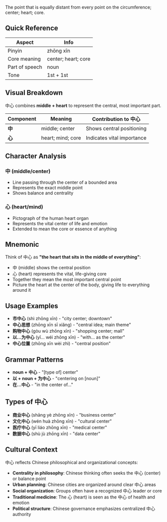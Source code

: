 The point that is equally distant from every point on the circumference; center; heart; core.

## Quick Reference

| Aspect         | Info              |
| -------------- | ----------------- |
| Pinyin         | zhōng xīn         |
| Core meaning   | center; heart; core |
| Part of speech | noun              |
| Tone           | 1st + 1st         |

## Visual Breakdown

中心 combines **middle + heart** to represent the central, most important part.

| Component | Meaning              | Contribution to 中心           |
| --------- | -------------------- | ------------------------------ |
| **中**    | middle; center       | Shows central positioning      |
| **心**    | heart; mind; core    | Indicates vital importance     |

## Character Analysis

### 中 (middle/center)
- Line passing through the center of a bounded area
- Represents the exact middle point
- Shows balance and centrality

### 心 (heart/mind)
- Pictograph of the human heart organ
- Represents the vital center of life and emotion
- Extended to mean the core or essence of anything

## Mnemonic

Think of 中心 as **"the heart that sits in the middle of everything"**:
- 中 (middle) shows the central position
- 心 (heart) represents the vital, life-giving core
- Together they mean the most important central point
- Picture the heart at the center of the body, giving life to everything around it

## Usage Examples

- **市中心** (shì zhōng xīn) - "city center; downtown"
- **中心思想** (zhōng xīn sī xiǎng) - "central idea; main theme"
- **购物中心** (gòu wù zhōng xīn) - "shopping center; mall"
- **以...为中心** (yǐ... wéi zhōng xīn) - "with... as the center"
- **中心位置** (zhōng xīn wèi zhì) - "central position"

## Grammar Patterns

- **noun + 中心** - "[type of] center"
- **以 + noun + 为中心** - "centering on [noun]"
- **在...中心** - "in the center of..."

## Types of 中心

- **商业中心** (shāng yè zhōng xīn) - "business center"
- **文化中心** (wén huà zhōng xīn) - "cultural center"
- **医疗中心** (yī liáo zhōng xīn) - "medical center"
- **数据中心** (shù jù zhōng xīn) - "data center"

## Cultural Context

中心 reflects Chinese philosophical and organizational concepts:
- **Centrality in philosophy**: Chinese thinking often seeks the 中心 (center) or balance point
- **Urban planning**: Chinese cities are organized around clear 中心 areas
- **Social organization**: Groups often have a recognized 中心 leader or core
- **Traditional medicine**: The 心 (heart) is seen as the 中心 of health and emotion
- **Political structure**: Chinese governance emphasizes centralized 中心 authority
